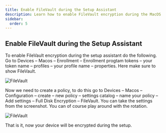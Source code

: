 ```yaml
---
title: Enable FileVault during the Setup Assistant
description: Learn how to enable FileVault encryption during the MacOS Setup Assistant. This guide covers the necessary steps to configure FileVault policies in Intune for enhanced device security.
sidebar:
  order: 5
---
```



## Enable FileVault during the Setup Assistant

To enable FileVault encryption during the setup assistant do the following. Go to Devices – Macos – Enrollment – Enrollment progtam tokens – your token name – profiles – your profile name – properties. Here make sure to show FileVault.

![FileVault](/src/assets/CompleteGuide/image-211.webp)

Now we need to create a policy, to do this go to Devices – Macos – Configuration – create – new policy – settings catalog – name your policy – Add settings – Full Disk Encryption – FileVault. You can take the settings from the screenshot. You can of course play around with the rotation.

![FileVault](/src/assets/CompleteGuide/image-212.webp)

That is it, now your device will be encrypted during the setup.

